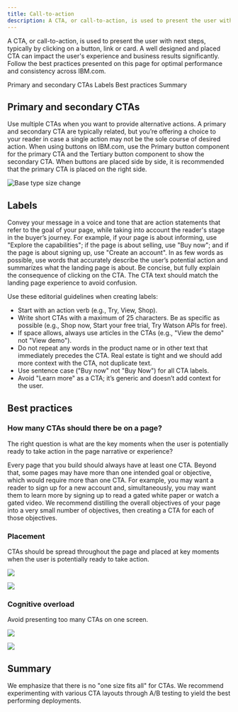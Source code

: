 ```yaml
---
title: Call-to-action
description: A CTA, or call-to-action, is used to present the user with next steps, typically by clicking on a button, link or card. A well designed and placed CTA can impact the user's experience and business results significantly. Follow the best practices presented on this page for optimal performance and consistency across IBM.com.
---
```


<PageDescription>

A CTA, or call-to-action, is used to present the user with next steps, typically by clicking on a button, link or card. A well designed and placed CTA can impact the user's experience and business results significantly. Follow the best practices presented on this page for optimal performance and consistency across IBM.com.

</PageDescription>

<AnchorLinks>

<AnchorLink>Primary and secondary CTAs</AnchorLink>
<AnchorLink>Labels</AnchorLink>
<AnchorLink>Best practices</AnchorLink>
<AnchorLink>Summary</AnchorLink>

</AnchorLinks>

## Primary and secondary CTAs

Use multiple CTAs when you want to provide alternative actions. A primary and secondary CTA are typically related, but you’re offering a choice to your reader in case a single action may not be the sole course of desired action. When using buttons on IBM.com, use the Primary button component for the primary CTA and the Tertiary button component to show the secondary CTA. When buttons are placed side by side, it is recommended that the primary CTA is placed on the right side.

<Row>
<Column colMd={8} colLg={8}>

![Base type size change](../../images/guidelines/call-to-action/primary-secondary.jpg)

</Column>
</Row>

## Labels

Convey your message in a voice and tone that are action statements that refer to the goal of your page, while taking into account the reader's stage in the buyer’s journey. For example, if your page is about informing, use "Explore the capabilities"; if the page is about selling, use "Buy now"; and if the page is about signing up, use "Create an account". In as few words as possible, use words that accurately describe the user’s potential action and summarizes what the landing page is about. Be concise, but fully explain the consequence of clicking on the CTA. The CTA text should match the landing page experience to avoid confusion.

Use these editorial guidelines when creating labels:

- Start with an action verb (e.g., Try, View, Shop).
- Write short CTAs with a maximum of 25 characters. Be as specific as possible (e.g., Shop now, Start your free trial, Try Watson APIs for free).
- If space allows, always use articles in the CTAs (e.g., "View the demo" not "View demo").
- Do not repeat any words in the product name or in other text that immediately precedes the CTA. Real estate is tight and we should add more context with the CTA, not duplicate text.
- Use sentence case ("Buy now" not "Buy Now") for all CTA labels.
- Avoid "Learn more" as a CTA; it’s generic and doesn’t add context for the user.

## Best practices

### How many CTAs should there be on a page?

The right question is what are the key moments when the user is potentially ready to take action in the page narrative or experience?

Every page that you build should always have at least one CTA. Beyond that, some pages may have more than one intended goal or objective, which would require more than one CTA. For example, you may want a reader to sign up for a new account and, simultaneously, you may want them to learn more by signing up to read a gated white paper or watch a gated video. We recommend distilling the overall objectives of your page into a very small number of objectives, then creating a CTA for each of those objectives.

### Placement

CTAs should be spread throughout the page and placed at key moments when the user is potentially ready to take action.

<Row>
<Column colMd={4} colLg={4} >
  <DoDontExample type="do" >

![](../../images/guidelines/call-to-action/placement-do.jpg)

  </DoDontExample>
</Column>  
<Column colMd={4} colLg={4}>
  <DoDontExample>

![](../../images/guidelines/call-to-action/placement-do-not.jpg)

  </DoDontExample>
</Column>
</Row>

### Cognitive overload

Avoid presenting too many CTAs on one screen.

<Row>
<Column colMd={4} colLg={4} >
  <DoDontExample type="do" >

![](../../images/guidelines/call-to-action/overload-do.jpg)

  </DoDontExample>
</Column>  
<Column colMd={4} colLg={4}>
  <DoDontExample>

![](../../images/guidelines/call-to-action/overload-do-not.jpg)

  </DoDontExample>
</Column>
</Row>

## Summary

We emphasize that there is no "one size fits all" for CTAs. We recommend experimenting with various CTA layouts through A/B testing to yield the best performing deployments.
